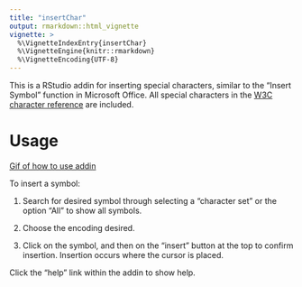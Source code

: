```yaml
---
title: "insertChar"
output: rmarkdown::html_vignette
vignette: >
  %\VignetteIndexEntry{insertChar}
  %\VignetteEngine{knitr::rmarkdown}
  %\VignetteEncoding{UTF-8}
---
```


This is a RStudio addin for inserting special characters, similar to the "Insert Symbol" function in Microsoft Office. All special characters in the [W3C character reference](https://dev.w3.org/html5/html-author/charref) are included. 

# Usage

[Gif of how to use addin](preview.gif)

To insert a symbol:

1. Search for desired symbol through selecting a "character set" or the option "All" to show all symbols.

2. Choose the encoding desired.

3. Click on the symbol, and then on the "insert" button at the top to confirm insertion. Insertion occurs where the cursor is placed.

Click the "help" link within the addin to show help. 
